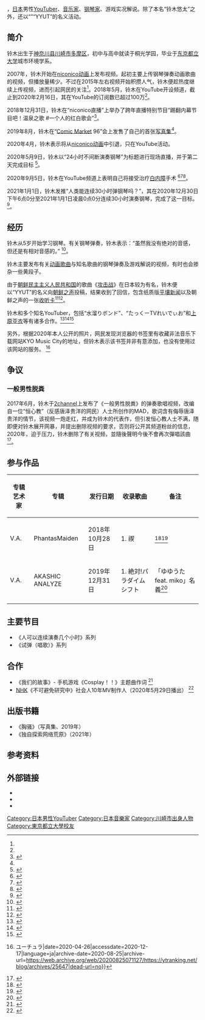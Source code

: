{{noteTA
|1=zh-tw:影片;zh-hk:影片;zh-cn:视频;zh-mo:影片;zh-sg:视频;
}}
{{Infobox YouTube personality
| name = {{lang|ja|鈴木ゆゆうた}}
| logo = 
| logo caption = 
| image = 
| caption = 
| birth_name = 铃木悠太<ref>{{Cite video |people=鈴木ゆゆうた |title=【検証】本名鈴木悠太でマッチングアプリに登録したら出会うことが出来るのか【ゆゆうた】 |url=https://www.youtube.com/watch?v=IrKd0kL_HVI |date=2020-07-22 |accessdate=2020-09-08 |archive-date=2020-08-07 |archive-url=https://web.archive.org/web/20200807092051/https://www.youtube.com/watch?v=IrKd0kL_HVI&gl=US&hl=en |dead-url=no }}</ref>
| birth_date = {{生年月日と年齢|1988|7|2}}
| birth_place = {{JPN}}・[[神奈川县|神奈川县]][[川崎市|川崎市]]
| death_date = 
| death_place = 
| nationality = 
| occupation = 
| website = 
| pseudonym = YYUT
| channel_display_name = 鈴木ゆゆうた
| channel_name = 
| channel_url = UCNMG8dXjgqxS94dHljP9duQ
| channel_direct_url = 
| years_active = 2018年 - 至今
| genre = 
| subscribers = 147万人
| views = 3亿9763万9267次
| network = 
| associated_acts = 
| catchphrase(s) = 
| silver_button = yes
| silver_year = 2018
| gold_button = yes
| gold_year = 2020
| diamond_button = 
| diamond_year = 
| ruby_button = 
| ruby_year = 
| stats_update = 2021年3月12日<ref>{{Cite web|url=https://ytranking.net/channel/12439/|title=ゆゆうた|accessdate=2021-03-12|publisher=YouTubeランキング|archive-date=2021-02-26|archive-url=https://web.archive.org/web/20210226122614/https://ytranking.net/channel/12439/|dead-url=no}}</ref>
}}
{{Infobox bilibili personality
| name                 = 
| logo                 = 
| logo_caption         = 
| image                = 
| caption              = 
| creator              = 
| channel_display_name = 铃木YYUT
| channel_url          = 1188981217
| years_active         = 2021年至今
| genre                = 
| subscribers          = 20.7万
| subscriber_date      = 2021年10月18日
| views                = 21776000
| view_date            = 2021年10月18日
| network              = 
| associated_acts      = 
| catchphrase(s)       = 
| silver_TV            = yes
| silver_year          = 
| gold_TV              = 
| gold_year            = 
| stats_update         = 2021年10月18日
}}
{{nihongo|'''铃木悠太'''|鈴木 悠太/すずき ゆうた|romaji=Suzuki Yūta|{{bd|1988年|7月2日|||}}{{R|meetia}}|lead=yes}}，[[日本|日本]]男性[[YouTuber|YouTuber]]、[[音乐家|音乐家]]、[[钢琴家|钢琴家]]、游戏实况解说。除了本名“铃木悠太”之外，还以“{{lang|ja|鈴木ゆゆうた}}”“YYUT”的名义活动。

== 简介 ==
铃木出生于[[神奈川县|神奈川县]][[川崎市|川崎市]][[多摩区|多摩区]]，初中与高中就读于桐光学园，毕业于[[东京都立大学|东京都立大学]]城市环境学系。

2007年，铃木开始在[[niconico动画|niconico动画]]上发布视频。起初主要上传钢琴弹奏动画歌曲的视频，但播放量稀少。不过在2015年左右视频开始积攒人气，铃木便趁热度继续上传视频，进而引起网民的关注<ref name="moneypost" />。2018年5月，铃木在YouTube开设频道，截止到2020年2月16日，其在YouTube的订阅数已超过100万<ref name="KAI-YOU" />。

2018年12月31日，铃木在“niconico直播”上举办了跨年直播特别节目“踢翻内幕节目吧！温泉之歌 #一个人的红白歌会”<ref>{{Cite news|title=『裏番組をぶっ飛ばせ！ゆゆうたの #ひとり紅白ゆゆうた合戦 』リアルタイムレポート|newspaper=ニコニコニュース オリジナル|date=2018-12-31|url=https://originalnews.nico/159674|accessdate=2020-08-13|publisher=ドワンゴ|archive-date=2020-10-21|archive-url=https://web.archive.org/web/20201021103602/https://originalnews.nico/159674|dead-url=no}}</ref>。

2019年8月，铃木在“[[Comic_Market|Comic Market]] 96”会上发售了自己的首张[[写真集|写真集]]<ref name="meetia" />。

2020年4月，铃木表示将从[[niconico动画|niconico动画]]中引退，只在YouTube活动。

2020年5月9日，铃木以“24小时不间断演奏钢琴”为标题进行现场直播，并于第二天完成目标 <ref>{{Cite news |title=ユーチューバー鈴木ゆゆうた24時間ピアノ演奏成功 |url=https://www.nikkansports.com/entertainment/news/202005100000469.html |newspaper=[[日刊スポーツ|日刊スポーツ]] |publisher=日刊スポーツ新聞社 |date=2020-05-10 |accessdate=2020-08-07 |archive-date=2021-05-08 |archive-url=https://web.archive.org/web/20210508230210/https://www.nikkansports.com/entertainment/news/202005100000469.html |dead-url=no }}</ref>。

2020年9月5日，铃木在YouTube频道上表明自己将接受治疗[[白内障|白内障]]手术 <ref>{{Cite web|url=https://www.youtube.com/watch?v=Ob89d-PKghE|title=僕の病気について - YouTube|accessdate=2020-09-26|publisher=Google LLC|author=鈴木ゆゆうた|language=ja|website=YouTube|archive-date=2021-01-18|archive-url=https://web.archive.org/web/20210118122809/https://www.youtube.com/watch?v=Ob89d-PKghE|dead-url=no}}</ref><ref>{{Cite web|url=https://www.youtube.com/watch?v=VD_73mOxjCE&feature=youtu.be|title=手術うけてきます - YouTube|accessdate=2020-09-26|publisher=Google LLC|authorlink=鈴木ゆゆうた|language=ja|website=YouTube}}</ref><ref>{{Cite web|url=https://twitter.com/hukkatunoyuyuta/status/1301880222912925696|title=なんか最近片目が異常にぼやけると思って眼科行ったら重度の白内障と診断されました|accessdate=2020-09-26|publisher=Twitter, Inc|author=ゆゆうた(鈴木悠太) @hukkatunoyuyuta|language=ja|website=Twitter|archive-date=2020-09-04|archive-url=https://web.archive.org/web/20200904135116/https://twitter.com/hukkatunoyuyuta/status/1301880222912925696|dead-url=no}}</ref>。

2021年1月1日，铃木发推“人类能连续30小时弹钢琴吗？”，其在2020年12月30日下午6点0分至2021年1月1日凌晨0点0分连续30小时演奏钢琴，完成了这一目标。<ref>{{Twitter status2|https://twitter.com/dai2noyuyuta/status/1344659887322611713|4=ゆゆうたの2021年1月1日 午前0:01のツイート|accessdate=2021-01-01|language=ja}}</ref>。

== 经历 ==
铃木从5岁开始学习钢琴。有关钢琴弹奏，铃木表示：“虽然我没有绝对的音感，但还是有相对音感的。” <ref>{{Twitter status2|hukkatunoyuyuta|1255492011530039301|4=ゆゆうたの2020年4月29日 午後10:39のツイート|accessdate=2020-08-22|language=ja}}</ref>。

铃木主要发布有关[[动画歌曲|动画歌曲]]与知名歌曲的钢琴弹奏及游戏解说的视频，有时也会掺杂一些黄段子。

由于[[朝鲜民主主义人民共和国|朝鲜民主主义人民共和国]]的歌曲《[[攻击战_(歌曲)|攻击战]]》在日本较为有名，铃木便以“YYUT”的名义向[[朝鲜之声|朝鲜之声]]投稿，结果收到了回信，包含纸质版[[平壤新闻|平壤新闻]]以及朝鲜之声的一张[[QSL卡|收听卡]]<ref>{{Cite video |people=鈴木ゆゆうた |title=【歴史】僕の流出した個人情報まとめ【ゆゆうた】 |url=https://www.youtube.com/watch?v=-i9e5bNPqVI |date=2020-04-20 |accessdate=2020-09-08 |archive-date=2021-01-14 |archive-url=https://web.archive.org/web/20210114153857/https://www.youtube.com/watch?v=-i9e5bNPqVI |dead-url=no }}</ref><ref>{{Cite video |people=鈴木ゆゆうた |title=【悲報】北朝鮮から謎の封筒が届きました【ゆゆうた】 |url=https://www.youtube.com/watch?v=hVPdqY8y6-k |date=2019-05-23 |accessdate=2020-09-08 |archive-date=2021-02-16 |archive-url=https://web.archive.org/web/20210216030434/https://www.youtube.com/watch?v=hVPdqY8y6-k |dead-url=no }}</ref>。

铃木和多个知名YouTuber，包括“水溜りボンド”、“たっくーTVれいでぃお”和[[上原亚衣|上原亚衣]]等有诸多合作。<ref>{{Cite video |people=鈴木ゆゆうた |title=水溜りボンド　カンタ君へ |url=https://www.youtube.com/watch?v=ijMBQdENUUU |date=2020-07-31 |accessdate=2020-09-08 |archive-date=2020-08-07 |archive-url=https://web.archive.org/web/20200807220239/https://www.youtube.com/watch?v=ijMBQdENUUU&gl=US&hl=en |dead-url=no }}</ref><ref>{{Cite video |people=鈴木ゆゆうた |title=【たっくーTV】因縁のコラボ【ゆゆうた】 |url=https://www.youtube.com/watch?v=AWwjfjG2l3E |date=2019-08-23 |accessdate=2020-09-08 |archive-date=2020-06-08 |archive-url=https://web.archive.org/web/20200608112457/https://www.youtube.com/watch?v=AWwjfjG2l3E&gl=US&hl=en |dead-url=no }}</ref><ref>{{Cite video |people=鈴木ゆゆうた |title=【ゆゆうた】お願いマッスル【あいちゃんねる】 |url=https://www.youtube.com/watch?v=ph0at9NyhNA |date=2020-01-25 |accessdate=2020-09-08 |archive-date=2021-03-25 |archive-url=https://web.archive.org/web/20210325164839/https://www.youtube.com/watch?v=ph0at9NyhNA |dead-url=no }}</ref>

另外，根据2020年本人公开的照片，网民发现浏览器的书签里有收藏非法音乐下载网站KYO Music City的地址，但铃木表示该书签并非有意添加，也没有使用过该网站的服务。 <ref>{{Cite web|title=ゆゆうたに音楽の違法ダウンロード疑惑。本人は否定「勝手にお気に入りに…」|url=https://ytranking.net/blog/archives/25647|website=YouTubeニュース {{!}} ユーチュラ|date=2020-04-26|accessdate=2020-12-17|language=ja|archive-date=2020-08-25|archive-url=https://web.archive.org/web/20200825071127/https://ytranking.net/blog/archives/25647|dead-url=no}}</ref>

== 争议 ==
=== 一般男性脱粪 ===
2017年6月，铃木于[[2channel|2channel]]上发布了《一般男性脱粪》的弹奏歌唱视频，改编自一位“恒心教”（反感唐泽贵洋的网民）人士所创作的MAD，歌词含有侮辱唐泽贵洋的情节，该视频一炮走红，并成为铃木的代表作，但引发恒心教人士不满，随即便对铃木展开网暴，并提出删除视频的要求，否则将公开其频道粉丝的信息，2020年，迫于压力，铃木删除了有关视频，並隨後聲明今後不會再次彈唱該曲<ref name=yutura1>{{Cite web|url=https://ytranking.net/blog/archives/27452|title=ゆゆうたが「一般男性脱糞シリーズ」の封印を発表|date=2020-05-16|accessdate=2020-08-09|publisher=YouTubeニュース|archive-date=2020-12-09|archive-url=https://web.archive.org/web/20201209081610/https://ytranking.net/blog/archives/27452|dead-url=no}}</ref>。

== 参与作品 ==
{| class="wikitable" style="font-size: small;"
! 专辑艺术家 !! 专辑 !! 发行日期 !! 收录歌曲 !! 备注
|-
| V.A.
| PhantasMaiden
| 2018年10月28日
| 1. 禊
| <ref>{{Cite web |title=PhantasMaiden |url=https://diverse.direct/portavenir/pavn-0005/ |publisher=DIVERSE DIRECT |accessdate=2020-08-09 |archive-date=2021-01-18 |archive-url=https://web.archive.org/web/20210118174932/https://diverse.direct/portavenir/pavn-0005/ |dead-url=no }}</ref><ref>{{Cite video |people=鈴木ゆゆうた |title=【オリジナル曲】禊【ゆゆうた】 |url=https://www.youtube.com/watch?v=Wxt4Ahe-8Kc |date=2019-09-13 |accessdate=2020-08-09 |archive-date=2021-05-20 |archive-url=https://web.archive.org/web/20210520074653/https://www.youtube.com/watch?v=Wxt4Ahe-8Kc |dead-url=no }}</ref>
|-
| V.A.
| AKASHIC ANALYZE
| 2019年12月31日
| 1. 絶対!パラダイムシフト
| 「ゆゆうた feat. miko」名義<ref>{{Cite web |title=AKASHIC ANALYZE |url=https://diverse.direct/portavenir/pavn-0007/ |publisher=DIVERSE DIRECT |accessdate=2020-08-09 |archive-date=2021-03-16 |archive-url=https://web.archive.org/web/20210316143252/https://diverse.direct/portavenir/pavn-0007/ |dead-url=no }}</ref>
|-
|}

== 主要节目 ==
* 《人可以连续演奏几个小时》系列
* 《试弹（唱歌）》系列

== 合作 ==
* 《我们的故事》- 手机游戏《Cosplay！！》主题曲作词 <ref>{{Cite web|url=https://cospri.jp/|title=コスプリ!!|publisher=ルイスファクトリー|accessdate=2020-08-06|archive-date=2020-12-28|archive-url=https://web.archive.org/web/20201228090355/https://cospri.jp/|dead-url=yes}}</ref>
* [[日本放送协会|NHK]]《不可避免研究中》社会人10年MV制作人（2020年5月29日播出） <ref>{{Twitter status2|nhk_fukahi|1260147775892631552|4=不可避研究中による2020年5月12日午後7:00のツイート|accessdate=2020-08-06}}</ref>

== 出版书籍 ==
* 《胸骚》（写真集、2019年）
* 《独自探索网络荒原》（2021年）

== 参考资料 ==
{{Reflist|refs=
<ref name="moneypost">{{Cite web|url=https://www.moneypost.jp/582822|title=30代ブラック企業会社員がたどりついた「YouTube」という居場所|work=暮らしのマネー|publisher=[[小学館|小学館]]|date=2019-09-20|accessdate=2020-08-07|archive-date=2020-10-04|archive-url=https://web.archive.org/web/20201004091753/https://www.moneypost.jp/582822|dead-url=no}}</ref>
<ref name="KAI-YOU">{{Cite web|url=https://kai-you.net/article/71992|title=ゆゆうた、チャンネル登録100万人突破 “異端の配信者”の覚悟|author=米村智水|date=2020-02-17|accessdate=2020-08-07|publisher=[[KAI-YOU|KAI-YOU]]|archive-date=2020-09-19|archive-url=https://web.archive.org/web/20200919174601/https://kai-you.net/article/71992|dead-url=no}}</ref>
<ref name="meetia">{{Cite news |title=ゆゆうた ピアノを武器に根強い人気を誇る “個性派”配信者 |url=https://meetia.net/music/yuyuuta_matome_hd/ |newspaper=ミーティア |publisher=レインボー・エンタテインメント |date=2019-12-16 |accessdate=2020-08-09 |archive-date=2020-09-23 |archive-url=https://web.archive.org/web/20200923001753/https://meetia.net/music/yuyuuta_matome_hd/ |dead-url=no }}</ref>
}}

== 外部链接 ==
* {{YouTube|channel=UCNMG8dXjgqxS94dHljP9duQ|鈴木ゆゆうた}}
* {{Twitter|dai2noyuyuta|ゆゆうた(鈴木悠太)}}
* {{Instagram|instanoyuyuta}}

{{DEFAULTSORT:Suzuki Yuta}}
[[Category:日本男性YouTuber|Category:日本男性YouTuber]]
[[Category:日本音樂家|Category:日本音樂家]]
[[Category:川崎市出身人物|Category:川崎市出身人物]]
[[Category:東京都立大學校友|Category:東京都立大學校友]]